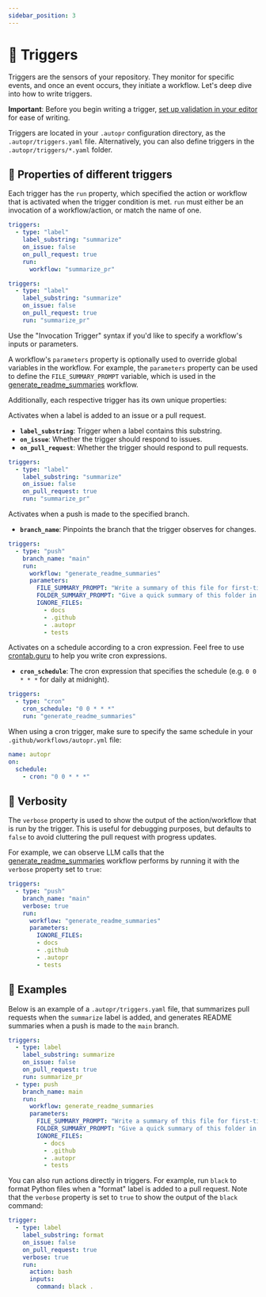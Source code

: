```yaml
---
sidebar_position: 3
---
```


# 🏁 Triggers

Triggers are the sensors of your repository. They monitor for specific events, and once an event
occurs, they initiate a workflow. Let's deep dive into how to write triggers.

**Important**: Before you begin writing a trigger, [set up validation in your editor](../tutorials/setting-up-yaml-schema) for ease of writing.

Triggers are located in your `.autopr` configuration directory, as the `.autopr/triggers.yaml` file.
Alternatively, you can also define triggers in the `.autopr/triggers/*.yaml` folder.

## 🧐 Properties of different triggers

Each trigger has the `run` property, which specified the action or workflow that is activated when the trigger condition is met.
`run` must either be an invocation of a workflow/action, or match the name of one.

<Tabs>
<TabItem value="nametrigger" label="Invocation Trigger">

```yaml
triggers:
  - type: "label"
    label_substring: "summarize"
    on_issue: false
    on_pull_request: true
    run:
      workflow: "summarize_pr"
```

</TabItem>
<TabItem value="pushtrigger" label="Name Trigger">

```yaml
triggers:
  - type: "label"
    label_substring: "summarize"
    on_issue: false
    on_pull_request: true
    run: "summarize_pr"
```

</TabItem>
</Tabs>

Use the "Invocation Trigger" syntax if you'd like to specify a workflow's inputs or parameters.

A workflow's `parameters` property is optionally used to override global variables in the workflow.
For example, the `parameters` property can be used to define the `FILE_SUMMARY_PROMPT` variable, which is used in the
[generate_readme_summaries](../workflow-catalogue#generate_readme_summaries) workflow.

Additionally, each respective trigger has its own unique properties:


<Tabs>
<TabItem value="labeltrigger" label="Label Trigger">

Activates when a label is added to an issue or a pull request.
- **`label_substring`**: Trigger when a label contains this substring.
- **`on_issue`**: Whether the trigger should respond to issues.
- **`on_pull_request`**: Whether the trigger should respond to pull requests.

```yaml
triggers:
  - type: "label"
    label_substring: "summarize"
    on_issue: false
    on_pull_request: true
    run: "summarize_pr"
```

</TabItem>
<TabItem value="pushtrigger" label="Push Trigger">

Activates when a push is made to the specified branch.
- **`branch_name`**: Pinpoints the branch that the trigger observes for changes.

```yaml
triggers:
  - type: "push"
    branch_name: "main"
    run:
      workflow: "generate_readme_summaries"
      parameters:
        FILE_SUMMARY_PROMPT: "Write a summary of this file for first-timers. Use 3-6 bullet points with emojis."
        FOLDER_SUMMARY_PROMPT: "Give a quick summary of this folder in 3-5 sentences."
        IGNORE_FILES:
          - docs
          - .github
          - .autopr
          - tests
```

</TabItem>
<TabItem value="crontrigger" label="Cron Trigger">

Activates on a schedule according to a cron expression. Feel free to use [crontab.guru](https://crontab.guru/) to help you write cron expressions.
- **`cron_schedule`**: The cron expression that specifies the schedule (e.g. `0 0 * * *` for daily at midnight).

```yaml
triggers:
  - type: "cron"
    cron_schedule: "0 0 * * *"
    run: "generate_readme_summaries"
```

When using a cron trigger, make sure to specify the same schedule in your `.github/workflows/autopr.yml` file:

```yaml
name: autopr
on:
  schedule:
    - cron: "0 0 * * *"
```

</TabItem>
</Tabs>

## 🙊 Verbosity

The `verbose` property is used to show the output of the action/workflow that is run by the trigger.
This is useful for debugging purposes, but defaults to `false` to avoid cluttering the pull request with progress updates.

For example, we can observe LLM calls that the [generate_readme_summaries](../workflow-catalogue#generate_readme_summaries) workflow performs by running it with the `verbose` property set to `true`:

```yaml
triggers:
  - type: "push"
    branch_name: "main"
    verbose: true
    run:
      workflow: "generate_readme_summaries"
      parameters:
        IGNORE_FILES:
        - docs
        - .github
        - .autopr
        - tests
```

## 📄 Examples

Below is an example of a `.autopr/triggers.yaml` file, that summarizes pull requests when the `summarize` label is added,
and generates README summaries when a push is made to the `main` branch.

```yaml
triggers:
  - type: label
    label_substring: summarize
    on_issue: false
    on_pull_request: true
    run: summarize_pr
  - type: push
    branch_name: main
    run:
      workflow: generate_readme_summaries
      parameters:
        FILE_SUMMARY_PROMPT: "Write a summary of this file for first-timers. Use 3-6 bullet points with emojis."
        FOLDER_SUMMARY_PROMPT: "Give a quick summary of this folder in 3-5 sentences."
        IGNORE_FILES:
          - docs
          - .github
          - .autopr
          - tests
```

You can also run actions directly in triggers. For example, run `black` to format Python files when a "format" label is added to a pull request. Note that the `verbose` property is set to `true` to show the output of the `black` command:

```yaml
trigger:
  - type: label
    label_substring: format
    on_issue: false
    on_pull_request: true
    verbose: true
    run:
      action: bash
      inputs:
        command: black .
```